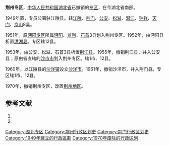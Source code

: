 '''荆州专区'''，[[中华人民共和国|中华人民共和国]][[湖北省|湖北省]]已撤销的[[专区|专区]]，在今湖北省南部。

1949年置，专员公署驻江陵县。辖[[江陵县|江陵]]、[[荆门县|荆门]]、[[公安县|公安]]、[[松滋县|松滋]]、[[潜江县|潜江]]、[[钟祥县|钟祥]]、[[天门县|天门]]、[[京山县|京山]]8县。

1951年，原[[沔阳专区|沔阳专区]]所属[[沔阳县|沔阳]]、[[监利县|监利]]、[[石首县|石首]]3县划入荆州专区。1952年，由沔阳县析置[[洪湖县|洪湖县]]。专区辖12县。

1953年，由公安、松滋、石首3县析置[[荆江县|荆江县]]。1955年，撤销荆江县，并入公安县；原由省直辖的[[沙市市|沙市市]]划入荆州专区。辖1市、12县。

1960年，以江陵县的[[沙洋镇|沙洋镇]]设立[[沙洋市|沙洋市]]。1961年，撤销沙洋市，并入荆门县。专区辖1市、12县。

1970年，撤销荆州专区，改置[[荆州地区|荆州地区]]。

== 参考文献 ==
# {{Cite book | author = 戴均良等 | title = 《中国古今地名大词典》 | location = 上海 | publisher = 上海辞书出版社 | date = 2005 | language = zh-hans }}
# {{Cite book | author = 史为乐 | title = 《中华人民共和国政区沿革（1949-2002）》 | location = 北京 | publisher = 人民出版社 | date = 2006 | language = zh-hans }}
{{湖北省历史二级政区|nocat}}

[[Category:湖北专区|Category:湖北专区]]
[[Category:荆州行政区划史|Category:荆州行政区划史]]
[[Category:荆门行政区划史|Category:荆门行政区划史]]
[[Category:1949年建立的行政區劃|Category:1949年建立的行政區劃]]
[[Category:1970年废除的行政区划|Category:1970年废除的行政区划]]
